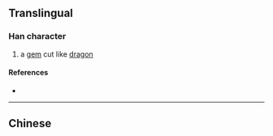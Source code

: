 {{character info/new}}
{{also|瓏}}
==Translingual==

===Han character===
{{Han char|rn=96|rad=玉|as=05|sn=9|four=1311|canj=MGIKP|ids=⿰𤣩龙}}

# a [[gem]] cut like [[dragon]]

====References====
* {{Han ref|kx=0730.081|hdz=21106.010|uh=73D1|ud=29649}}

----

==Chinese==
{{zh-see|瓏}}